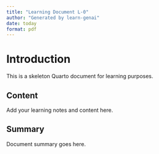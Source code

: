 ```yaml
---
title: "Learning Document L-0"
author: "Generated by learn-genai"
date: today
format: pdf
---
```


# Introduction

This is a skeleton Quarto document for learning purposes.

## Content

Add your learning notes and content here.

## Summary

Document summary goes here.
